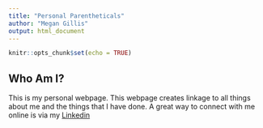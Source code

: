 ```yaml
---
title: "Personal Parentheticals"
author: "Megan Gillis"
output: html_document
---
```


```r
knitr::opts_chunk$set(echo = TRUE)
```

## Who Am I?

This is my personal webpage. This webpage creates linkage to all things about me and the things that I have done. A great way to connect with me online is via my [Linkedin](https://www.linkedin.com/in/meganegillis/)

